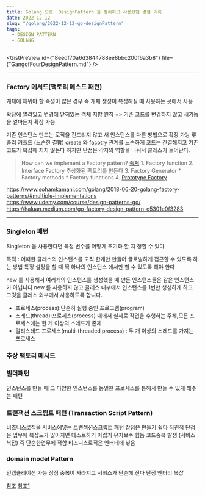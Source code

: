 ```yaml
---
title: Golang 으로  DesignPattern 을 정리하고 사용했던 경험 기록
date: 2022-12-12
slug: "/golang/2022-12-12-go-designPattern"
tags:
  - DESIGN_PATTERN
  - GOLANG
---
```


<GistPreView
    id={"8eedf70a6d3844788ee8bbc200f6a3b8"}
    file={"GangofFourDesignPattern.md"}
/>

---
###  Factory 메서드(팩토리 메스드 패턴)

개체에 채워야 할 속성이 많은 경우
즉 개체 생성이 복잡해질 때 사용하는 곳에서 사용

확장에 열려있고 변경에 닫혀있는 객체 지향 원칙 =>
기존 코드를 변경하지 않고 새기능을 얼마든지 확장 가능

기존 인스턴스 만드는 로직을 건드리지 않고 새 인스턴스를 다른 방법으로 확장 가능
루즐리 커플드 (느슨한 결합) create 와 facotry 관계를 느슨하게
코드는 간결해지고 기존 코드가 복잡해 지지 않는다
하지만
단점은 각자의 역할을 나눠서 클레스가 늘어난다.

> How can we implement a Factory pattern?  [출처](https://devcharmander.medium.com/design-patterns-in-golang-factory-6164c4e0b43f)
    1. Factory function
    2. Interface Factory 추상화된 팩토리를 만든다
    3. Factory Generator
        * Factory methods
        * Factory functions
    4. [Prototype Factory](https://devcharmander.medium.com/design-pattern-in-golang-prototype-e864522e4eeb)

https://www.sohamkamani.com/golang/2018-06-20-golang-factory-patterns/#multiple-implementations
https://www.udemy.com/course/design-patterns-go/
https://haluan.medium.com/go-factory-design-pattern-e5301e0f3283

---

### Singleton 패턴
Singleton 을 사용한다면
 특정 변수를 어떻게 초기화 할 지 정할 수 있다

목적 : 어떠한 클레스의 인스턴스를 오직 한개만 만들어 글로벌하게 접근할 수 있도록 하는 방법
특정 설정을 할 때 딱 하나의 인스턴스 에서만 할 수 있도록 해야 한다

new 를 사용해서 여러개의 인스턴스를 생성했을 때
만든 인스턴스들은 같은 인스턴스가 아닙니다
new 를 사용하지 않고 클레스 내부에서 인스턴스를 1번만 생성하게 하고 그것을 클레스 외부에서 사용하도록 합니다.

* 프로세스(process):단순히 실행 중인 프로그램(program)
* 스레드(thread):프로세스(process) 내에서 실제로 작업을 수행하는 주체,모든 프로세스에는 한 개 이상의 스레드가 존재
* 멀티스레드 프로세스(multi-threaded process) :  두 개 이상의 스레드를 가지는 프로세스

### 추상 팩토리 메서드

### 빌더패턴
인스턴스를 만들 때 그 다양한 인스턴스를 동일한 프로세스를 통해서 만들 수 있게 해주는 패턴

### 트랜잭션 스크립트 패턴 (Transaction Script Pattern)

비즈니스로직울 서비스에넣는
트랜젝션스크립트 패턴
장점은 만들기 쉽다 직괸적
단점은 업무에 복잡도가 많아지면 테스트하기 아렵거 유지보수 힘듬
코드중복 발생 (서비스 복잡)
즉 단순한업무에 적합
비즈니스로직은 엔터테에 넣음


### domain model Pattern

인캡슐레이션 가능
장점 중복이 사라지고
서비스가 단순해 진다
단점 엔터티 복잡


[참조](https://javacan.tistory.com/entry/94)
[참조1](https:/.naver.com/PostView.nhn?blogId=good_ray&logNo=222267722516)


